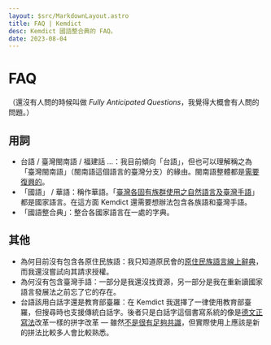 ```yaml
---
layout: $src/MarkdownLayout.astro
title: FAQ | Kemdict
desc: Kemdict 國語整合典的 FAQ。
date: 2023-08-04
---
```


# FAQ

（還沒有人問的時候叫做 _Fully Anticipated Questions_，我覺得大概會有人問的問題。）

## 用詞

- 台語 / 臺灣閩南語 / 福建話 …：我目前傾向「台語」，但也可以理解稱之為「臺灣閩南語」（閩南語這個語言的臺灣分支）的緣由。閩南語整體都是[需要復興的](https://www.speakhokkien.org/hokkien)。
- 「國語」 / 華語：稱作華語。「[臺灣各固有族群使用之自然語言及臺灣手語](https://law.moj.gov.tw/LawClass/LawAll.aspx?pcode=H0170143)」都是國家語言。在這方面 Kemdict 還需要想辦法包含各族語和臺灣手語。
- 「國語整合典」：整合各國家語言在一處的字典。

## 其他

- 為何目前沒有包含各原住民族語：我只知道原民會的[原住民族語言線上辭典](https://e-dictionary.ilrdf.org.tw)，而我還沒嘗試向其請求授權。
- 為何沒有包含臺灣手語：一部分是我還沒找資源，另一部分是我在重新讀國家語言發展法之前忘了它的存在。
- 台語該用白話字還是教育部臺羅：在 Kemdict 我選擇了一律使用教育部臺羅，但搜尋時也支援傳統白話字。後者只是白話字這個書寫系統的像是[德文正寫法](https://en.wikipedia.org/wiki/German_orthography_reform_of_1996)改革一樣的拼字改革 — 雖然[不是很有足夠共識](https://www.thenewslens.com/article/28741)，但實際使用上應該是新的拼法比較多人會比較熟悉。
